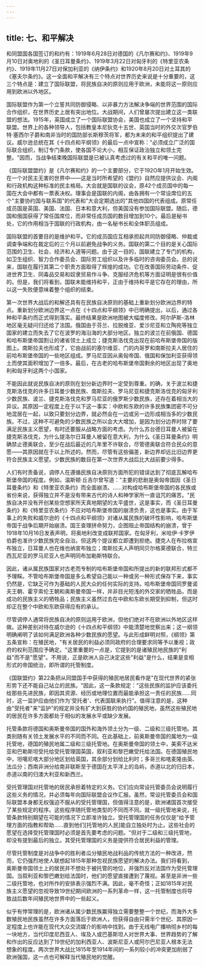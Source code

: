 ```yaml
---
---
---
```

title: 七、和平解决
---



和同盟国各国签订的和约有：1919年6月28日对德国的《凡尔赛和约》、1919年9月10日对奥地利的《圣日耳曼条约》、1919年3月22日对匈牙利的《特里亚农条约》、1919年11月27日对保加利亚的《纳伊条约》和1920年8月20日对土耳其的《塞夫尔条约》。这一全面和平解决有三个特点对世界历史来说是十分重要的，这三个特点是：建立了国际联盟，将民族自决的原则应用于欧洲，未能将这一原则应用到欧洲以外地区。

国际联盟作为第一个立誓共同防御侵略、以非暴力方法解决争端的世界范围的国际合作组织，在世界历史上居有突出地位。大战期间，人们曾屡次提出建立这一类联盟的想法。1915年，英国成立了一个国际联盟协会，美国也成立了一个坚持和平联盟。世界上的各种领导人，包括教皇本尼狄克十五世、英国当时的外交次官罗伯特·塞西尔子爵和南非当时的国防部长斯穆茨将军，都为未来的和平组织提出了建议。威尔逊总统在其《十四点和平纲领》的最后一点中宣称："必须成立广泛的国际联合组织，制订专门条款，使各国不论大小，相互保证政治独立和领土完整。"因而，当战争结束晚国际联盟是已被认真考虑过的有关和平的唯一问题。

《国际联盟盟约》是《凡尔赛和约》的一个主要部分，它于192O年1月开始生效。在一个对民主无害的世界中——这是当时所希望的《盟约》自然应提供议会、内阁和行政机构这种标准的民主格局。大会就是国联的议会，原42个成员国中的每一国在大会中都有一票表决权。理事会是国联的内阁，由各拥有一个常设席位的五个"主要协约国与联系国"的代表和"大会定期选出的"其他四国的代表组成。原常任成员国是英国、美国、法国、日本和意大利，但美国没有参加国际联盟。随后，德国和俄国获得了常任国席位，而非常任成员国的数目增加到10个。最后是秘书处，它的作用相当于国联的行政机构，由一名秘书长和全体职员组成。

国际联盟的首要目的是维护和平。它的成员国应互相承担起共同防御侵略、仲裁或调查争端和在裁定后的三个月以前避免战争的义务。国联的第二个目的是关心国际范围的卫生、社会、经济和人道等问题。由于这一目的，国联建立了专门的机构，如卫生组织、智力合作委员会、国际劳工组织以及许多临时的咨询委员会。总的说来，国联在履行其第二个职责方面取得了辉煌的成功。它在改善国际劳动条件、促进世界卫生、同毒品交易和奴隶贸易作斗争、克服经济危机等方面证明是很有价值的。但是，我们将看到，国联未能维持和平，正由于维持和平是它存在的理由，所以这一失败便意味着整个组织的结束。

第一次世界大战后的和解还具有在民族自决原则的基础上重新划分欧洲边界的特点。重新划分欧洲边界这一点在《十四点和平纲领》中已明确提出，以后，通过各种和平条约而正式得到落实。最终结果是欧洲地图被大幅度修改。阿尔萨斯-洛林地区毫无疑问归还给了法国。俄国由于芬兰、拉脱维亚、爱沙尼亚和立陶宛等独立国家的建立而失去了它在波罗的海沿海的大部分地区。独立的波兰在前俄国、德国和哈布斯堡帝国割让的诸省领土上成立；捷克斯洛伐克出现在前哈布斯堡帝国的版图上。南斯拉夫也形成了，它由战前的塞尔维亚、门的内哥罗和南斯拉夫人居住的前哈布斯堡帝国的一些地区组成。罗马尼亚因从奥匈帝国、俄国和保加利亚获得领土而使其面积增加了一倍多。最后，在古老的哈布斯堡帝国剩余的地区出现了奥地利和匈牙利这两个小国家。

不能因此就说民族自决的原则在划分新边界时一定受到尊重。的确，关于波兰和捷克斯洛伐克的许多日耳曼少数民族、南斯拉夫、罗马尼亚和捷克斯洛伐克的匈牙利少数民族、波兰、捷克斯洛伐克和罗马尼亚的俄罗斯少数民族，还存在着相当大的异议。其原因一定程度上在于以下这一事实：中欧和东欧的许多民族集团密不可分地混居在一起，以致只要划分边界，就必然会在一边或另一边形成相当多的少数民族。不过，这种不可避免的少数民族之所以会大大增加，是因为划分边界时除了要满足民族主义愿望，有时还要服从战略方面的考虑。为什么苏台德日耳曼人被留在捷克斯洛伐克，为什么提洛尔日耳曼人被留在意大利，为什么《圣日耳曼条约》明确禁止德奥联合，至少在战后最近的几年里不许联合，尽管德奥联合符合民众的意愿——其原因就在于以上所述的。然而，尽管有这些偏差，新边界却远比旧边界更符合民族主义愿望。少数民族的数目在第一次世界大战后比大战前要少得多。

人们有时责备说，调停人在遵循民族自决原则方面所犯的错误达到了彻底瓦解哈布斯堡帝国的程度。例如，温斯顿·丘吉尔曾写道："主要的悲剧是奥匈帝国因《圣日耳曼条约》和《特里亚农条约》而全面崩溃。……对构成哈布斯堡帝国的各民族或省份来说，获得独立并不是没有带来古代的诗人和神学家所一直诅咒的痛苦。"民族自决并没有开创某些空想家所天真地期望的太平盛世，这是事实，而《圣日耳曼条约》和《特里亚农条约》不应对哈布斯堡帝国的崩溃负责，这也是事实。由于军事上的失败和威尔逊的《十四点和平纲领》对诸从属民族的破坏性影响，哈布斯堡帝国于战争后期开始崩溃。国王查理拼命努力，企图阻止帝国结构的崩溃，曾于1918年10月16日发表声明，将奥地利改变成联邦国家。在匈牙利，米哈伊·卡罗伊伯爵也准许少数民族完全自治。但这两个提议都立即遭到拒绝。捷克人在布拉格宣布独立，日耳曼人也在维也纳宣布独立；南斯拉夫人声明同贝尔格莱德联合，特兰西瓦尼亚的罗马尼亚人也声明同布加勒斯特联合。

因此，诸从属民族国家对古老而专制的哈布斯堡帝国和所提出的新的联邦形式都不予理睬。不管哈布斯堡帝国是多么希望自己能以一种或另一种形式保存下来，事实仍然是，它缺乏可作为基础的人民大众的任何实际的支持。哈布斯堡帝国同罗曼诺夫王朝、霍亨索伦王朝和奥斯曼帝国一样，并非目光短浅的外交家的牺牲品，而是成功的民族主义的牺牲品；民族主义虽然过去在中欧和东欧长期受到抑制，但这时却正在整个中欧和东欧获得应有的承认。

尽管调停人通常将民族自决的原则运用于欧洲，但他们绝对不在欧洲以外地区这样做。这种差别对待在威尔逊的《十四点和平纲领》中能清楚地觉察出来；这一纲领明确阐明了该如何满足欧洲各种少数民族的愿望。与此形成鲜明对照，《纲领》第五条宣称：在殖民地，"有关居民的利益必须同政府的合理要求同等予以重视；政府的权利范围应予确定。"这里重要的一点是，它提到的是诸殖民地民族的"利益"而不是"愿望"。不用说，正是欧洲人自己决定这些"利益"是什么，结果是变相形式的帝国统治，即所谓的托管制度。

《国联盟约》第22条把从同盟国手中获得的殖民地居民看作是"在现代世界的紧张形势下还不能自己站立的民族。"因此，这一条款规定："这些民族的监护应该委托给那些先进民族，即因其资源、经历或地理位置而最能承担这一责任的民族……同时，这一监护应由他们作为'受托者'、代表国联来执行"。值得注意的是，这种由"受托者"来"监护"的规定并没有扩大到获胜的协约国的殖民地，虽然这些殖民地的居民在许多方面都处于相似的发展水平或缺少发展。

托管条款将德国和奥斯曼帝国的国外和海外领土分为一级、二级和三级托管地。其类别随有关领土发展水平的不同而不同。在此基础上，前奥斯曼帝国的属地为一级托管地，德国的殖民地属二级和三级托管地。在奥斯曼帝国的领土中，美索不达米亚和巴勒斯坦受托给受托管理国英国，叙利亚和黎巴嫩受托给法国。在德国殖民地中，坦噶尼喀大部分地区划给英国，其余部分划给比利时；多哥兰和喀麦隆由英、法瓜分；西南非洲分给南非联斯至于德国在太平洋上的岛屿，赤道以北的归日本，赤道以南的归澳大利亚和新西兰。

受托管理国对托管地的居民承担着特定的义务。它们应向常设托管委员会说明履行这些义务的情况，并必须每年向国际联盟会议作汇报。虽然，常设托管委员会和国际联盟本身都无权强迫不服从的受托管理国，但值得注意的是，欧洲诸国首次接受了某些规定的程序。这些程序随托管地类型的不同而不同。就一级托管地来说，托管条款特别期望在可能的情况下立即准许独立。受托管理国的任务仅仅是"给予管理方面的指教和帮助……直到他们[托管地的人民]能自立独处时为止。这些社会的愿望在选择受托管理国时必须是首先要考虑的问题。"但对于二级和三级托管地，却没有提到最后的独立。其受托管理国的义务是提供符合居民利益的管理。

尽管托管制度是对战争中的胜利者瓜分殖民地战利品的传统方法的一种改进，然而，它仍强烈地使人联想起1815年那种忽视民族愿望的解决办法。我们将看到，奥斯曼帝国领土上的居民并不想处于被托管的地位，并强烈反对法国作为受托管理国。当叙利亚和黎巴嫩划给法国时，他们的愿望直接遭到了蔑视。甚至是非洲一些二级托管地，也对所作的安排表示强烈不满。因此，毫不奇怪；正如1815年对民族主义愿望的忽视导致19世纪期间欧洲的一系列革命一样，这一托管制度也将导致战后数年间殖民地世界中的一些起义。

似乎有悖常理的是，欧洲诸从属少数民族赢得独立需要整整一个世纪，而海外大多数殖民地民族虽然在许多方面落后于欧洲人，但获得自由只需半个世纪、其原因一定程度上也许能在现代大众交流媒介的影响中找到。由于无线电广播响彻乡村的每一块地方，当代印度尼西亚人、埃及人或巴基斯坦人对世界大事、世界趋势的了解和作出的反应达到了19世纪的加利西亚人、波斯尼亚人或阿尔巴尼亚人根本无法想象的程度。两次世界大战比1815年至1914年间的一系列较小的冲突更加削弱了欧洲强国，这一点也可解释当代殖民地的觉醒。